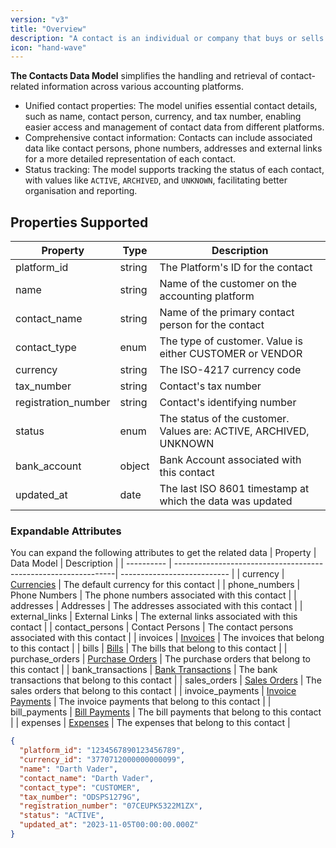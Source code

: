 ```yaml
---
version: "v3"
title: "Overview"
description: "A contact is an individual or company that buys or sells goods or services from a business. Commonly referred  to a customer on a corresponding invoice or a vendor for a bill"
icon: "hand-wave"
---
```


**The Contacts Data Model** simplifies the handling and retrieval of contact-related information across various accounting platforms.

- Unified contact properties: The model unifies essential contact details, such as name, contact person, currency, and tax number, enabling easier access and management of contact data from different platforms.
- Comprehensive contact information: Contacts can include associated data like contact persons, phone numbers, addresses and external links for a more detailed representation of each contact.
- Status tracking: The model supports tracking the status of each contact, with values like `ACTIVE`, `ARCHIVED`, and `UNKNOWN`, facilitating better organisation and reporting.

## Properties Supported

| Property            | Type   | Description                                                       |
| ------------------- | ------ | ----------------------------------------------------------------- |
| platform_id         | string | The Platform's ID for the contact                                 |
| name                | string | Name of the customer on the accounting platform                   |
| contact_name        | string | Name of the primary contact person for the contact                |
| contact_type        | enum   | The type of customer. Value is either CUSTOMER or VENDOR          |
| currency            | string | The ISO-4217 currency code                                        |
| tax_number          | string | Contact's tax number                                              |
| registration_number | string | Contact's identifying number                                      |
| status              | enum   | The status of the customer. Values are: ACTIVE, ARCHIVED, UNKNOWN |
| bank_account        | object | Bank Account associated with this contact                         |
| updated_at          | date   | The last ISO 8601 timestamp at which the data was updated         |

### Expandable Attributes

You can expand the following attributes to get the related data
| Property | Data Model | Description |
| ---------- | ---------------------------------------------------------------| --------------------------- |
| currency | [Currencies](/api-reference/v3/accounting/currencies/overview) | The default currency for this contact |
| phone_numbers | Phone Numbers | The phone numbers associated with this contact |
| addresses | Addresses | The addresses associated with this contact |
| external_links | External Links | The external links associated with this contact |
| contact_persons | Contact Persons | The contact persons associated with this contact |
| invoices | [Invoices](/api-api-reference/v3/accounting/invoices/overview) | The invoices that belong to this contact |
| bills | [Bills](/api-api-reference/v3/accounting/bills/overview) | The bills that belong to this contact |
| purchase_orders | [Purchase Orders](/api-api-reference/v3/accounting/purchase-orders/overview) | The purchase orders that belong to this contact |
| bank_transactions | [Bank Transactions](/api-api-reference/v3/accounting/bank-transactions/overview) | The bank transactions that belong to this contact |
| sales_orders | [Sales Orders](/api-api-reference/v3/accounting/sales-orders/overview) | The sales orders that belong to this contact |
| invoice_payments | [Invoice Payments](/api-api-reference/v3/accounting/invoice-payments/overview) | The invoice payments that belong to this contact |
| bill_payments | [Bill Payments](/api-api-reference/v3/accounting/bill-payments/overview) | The bill payments that belong to this contact |
| expenses | [Expenses](/api-api-reference/v3/accounting/expenses/overview) | The expenses that belong to this contact |

<ResponseExample name="The Contact Response Object">

```json The Contact Response Object
{
  "platform_id": "1234567890123456789",
  "currency_id": "3770712000000000099",
  "name": "Darth Vader",
  "contact_name": "Darth Vader",
  "contact_type": "CUSTOMER",
  "tax_number": "ODSPS1279G",
  "registration_number": "07CEUPK5322M1ZX",
  "status": "ACTIVE",
  "updated_at": "2023-11-05T00:00:00.000Z"
}
```

</ResponseExample>
